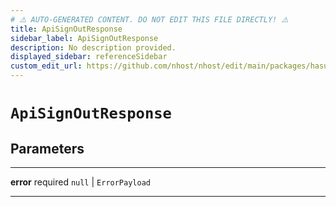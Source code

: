 ```yaml
---
# ⚠️ AUTO-GENERATED CONTENT. DO NOT EDIT THIS FILE DIRECTLY! ⚠️
title: ApiSignOutResponse
sidebar_label: ApiSignOutResponse
description: No description provided.
displayed_sidebar: referenceSidebar
custom_edit_url: https://github.com/nhost/nhost/edit/main/packages/hasura-auth-js/src/utils/types.ts#L147
---
```


# `ApiSignOutResponse`

## Parameters

---

**<span className="parameter-name">error</span>** <span className="optional-status">required</span> `null` | `ErrorPayload`

---
